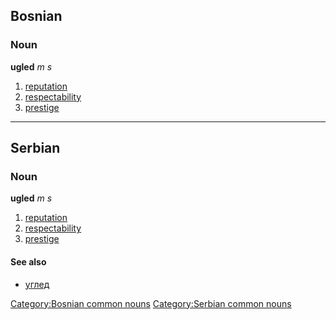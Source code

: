 ==Bosnian==
===Noun===
'''ugled''' ''m s''
#[[reputation]]
#[[respectability]]
#[[prestige]]
[[Category:Bosnian common nouns]]
----
==Serbian==
===Noun===
'''ugled''' ''m s''
#[[reputation]]
#[[respectability]]
#[[prestige]]
====See also====
*[[углед]]
[[Category:Serbian common nouns]]
